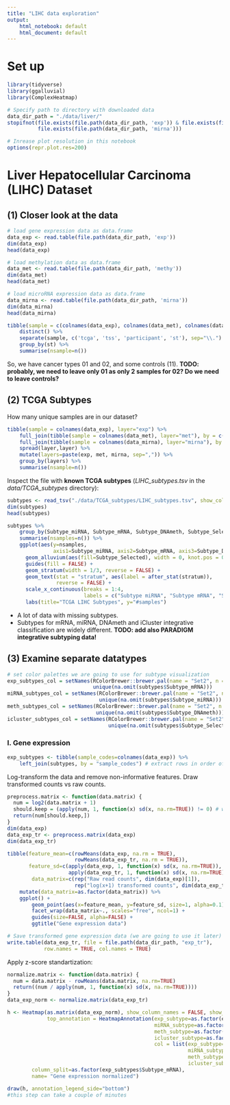 ```yaml
---
title: "LIHC data exploration"
output: 
    html_notebook: default
    html_document: default
---
```


# Set up

```r
library(tidyverse)
library(ggalluvial)
library(ComplexHeatmap)
```

```r
# Specify path to directory with downloaded data
data_dir_path = "./data/liver/"
stopifnot(file.exists(file.path(data_dir_path, 'exp')) & file.exists(file.path(data_dir_path, 'methy')) & 
          file.exists(file.path(data_dir_path, 'mirna')))
```

```r
# Inrease plot resolution in this notebook
options(repr.plot.res=200)
```

# Liver Hepatocellular Carcinoma (LIHC) Dataset

## (1) Closer look at the data 

```r
# load gene expression data as data.frame
data_exp <- read.table(file.path(data_dir_path, 'exp'))
dim(data_exp)
head(data_exp)
```

```r
# load methylation data as data.frame
data_met <- read.table(file.path(data_dir_path, 'methy'))
dim(data_met)
head(data_met)
```

```r
# load microRNA expression data as data.frame
data_mirna <- read.table(file.path(data_dir_path, 'mirna'))
dim(data_mirna)
head(data_mirna)
```

```r
tibble(sample = c(colnames(data_exp), colnames(data_met), colnames(data_mirna))) %>%
    distinct() %>%
    separate(sample, c('tcga', 'tss', 'participant', 'st'), sep="\\.") %>%
    group_by(st) %>%
    summarise(nsample=n())
```

So, we have cancer types 01 and 02, and some controls (11). **TODO: probably, we need to leave only 01 as only 2 samples for 02? Do we need to leave controls?**

## (2) TCGA Subtypes

How many unique samples are in our dataset? 

```r
tibble(sample = colnames(data_exp), layer="exp") %>%
    full_join(tibble(sample = colnames(data_met), layer="met"), by = c("sample", "layer")) %>%
    full_join(tibble(sample = colnames(data_mirna), layer="mirna"), by = c("sample", "layer")) %>%
    spread(layer,layer) %>%
    mutate(layers=paste(exp, met, mirna, sep=",")) %>%
    group_by(layers) %>%
    summarise(nsample=n())
```

Inspect the file with **known TCGA subtypes** (*LIHC_subtypes.tsv* in the *data/TCGA_subtypes* directory): 

```r
subtypes <- read_tsv("./data/TCGA_subtypes/LIHC_subtypes.tsv", show_col_types = FALSE)
dim(subtypes)
head(subtypes)
```

```r
subtypes %>%
    group_by(Subtype_miRNA, Subtype_mRNA, Subtype_DNAmeth, Subtype_Selected) %>%
    summarise(nsamples=n()) %>%
    ggplot(aes(y=nsamples, 
               axis1=Subtype_miRNA, axis2=Subtype_mRNA, axis3=Subtype_DNAmeth, axis4=Subtype_Selected)) +
      geom_alluvium(aes(fill=Subtype_Selected), width = 0, knot.pos = 0, reverse = FALSE) +
      guides(fill = FALSE) +
      geom_stratum(width = 1/3, reverse = FALSE) +
      geom_text(stat = "stratum", aes(label = after_stat(stratum)),
                reverse = FALSE) +
      scale_x_continuous(breaks = 1:4, 
                         labels = c("Subtype miRNA", "Subtype mRNA", "Subtype DNAmeth","Subtype Selected")) +
      labs(title="TCGA LIHC Subtypes", y="#samples")
```

- A lot of data with missing subtypes.
- Subtypes for mRNA, miRNA, DNAmeth and iCluster integrative classification are widely different.
**TODO: add also PARADIGM integrative subtyping data!** 

## (3) Examine separate datatypes

```r
# set color palettes we are going to use for subtype visualization
exp_subtypes_col = setNames(RColorBrewer::brewer.pal(name = "Set2", n = 6),
                            unique(na.omit(subtypes$Subtype_mRNA)))
miRNA_subtypes_col = setNames(RColorBrewer::brewer.pal(name = "Set2", n = 6),
                              unique(na.omit(subtypes$Subtype_miRNA)))
meth_subtypes_col = setNames(RColorBrewer::brewer.pal(name = "Set2", n = 5),
                             unique(na.omit(subtypes$Subtype_DNAmeth)))
icluster_subtypes_col = setNames(RColorBrewer::brewer.pal(name = "Set2", n = 4),
                                 unique(na.omit(subtypes$Subtype_Selected)))
```

### I. Gene expression

```r
exp_subtypes <- tibble(sample_codes=colnames(data_exp)) %>% 
    left_join(subtypes, by = "sample_codes") # extract rows in order of samples in 'data_exp'
```

Log-transform the data and remove non-informative features. Draw transformed counts vs raw counts.

```r
preprocess.matrix <- function(data.matrix) {
  num = log2(data.matrix + 1)
  should.keep = (apply(num, 1, function(x) sd(x, na.rm=TRUE)) != 0) # we remove non-informative features 
  return(num[should.keep,])
}
dim(data_exp)                       
data_exp_tr <- preprocess.matrix(data_exp)
dim(data_exp_tr)
```

```r
tibble(feature_mean=c(rowMeans(data_exp, na.rm = TRUE), 
                      rowMeans(data_exp_tr, na.rm = TRUE)), 
       feature_sd=c(apply(data_exp, 1, function(x) sd(x, na.rm=TRUE)), 
                    apply(data_exp_tr, 1, function(x) sd(x, na.rm=TRUE))),
        data_matrix=c(rep("Raw read counts", dim(data_exp)[1]), 
                      rep("log(x+1) transformed counts", dim(data_exp_tr)[1]))) %>%
    mutate(data_matrix=as.factor(data_matrix)) %>%
    ggplot() + 
        geom_point(aes(x=feature_mean, y=feature_sd, size=1, alpha=0.1)) + 
        facet_wrap(data_matrix~., scales="free", ncol=1) + 
        guides(size=FALSE, alpha=FALSE) +
        ggtitle("Gene expression data")
```

```r
# Save transformed gene expression data (we are going to use it later)
write.table(data_exp_tr, file = file.path(data_dir_path, "exp_tr"), 
            row.names = TRUE, col.names = TRUE)
```

Apply z-score standartization:

```r
normalize.matrix <- function(data.matrix) {
  num = data.matrix - rowMeans(data.matrix, na.rm=TRUE)
  return((num / apply(num, 1, function(x) sd(x, na.rm=TRUE))))
}
data_exp_norm <- normalize.matrix(data_exp_tr)                   
```

```r
h <- Heatmap(as.matrix(data_exp_norm), show_column_names = FALSE, show_row_names = FALSE,
             top_annotation = HeatmapAnnotation(exp_subtype=as.factor(exp_subtypes$Subtype_mRNA),
                                                miRNA_subtype=as.factor(exp_subtypes$Subtype_miRNA),
                                                meth_subtype=as.factor(exp_subtypes$Subtype_DNAmeth),
                                                icluster_subtype=as.factor(exp_subtypes$Subtype_Selected),
                                                col = list(exp_subtype=exp_subtypes_col,
                                                           miRNA_subtype=miRNA_subtypes_col,
                                                           meth_subtype=meth_subtypes_col,
                                                           icluster_subtype=icluster_subtypes_col)),
        column_split=as.factor(exp_subtypes$Subtype_mRNA),
        name= "Gene expression normalized")

draw(h, annotation_legend_side="bottom")
#this step can take a couple of minutes
```

